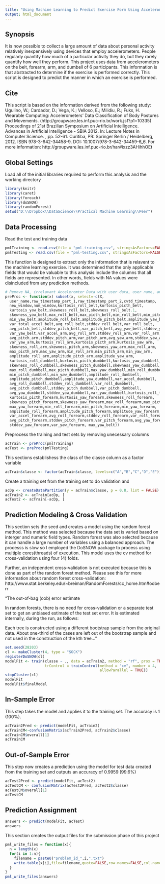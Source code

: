```yaml
---
title: "Using Machine Learning to Predict Exercise Form Using Accelerometer Data"
output: html_document
---
```


Synopsis
--------
It is now possible to collect a large amount of data about personal activity relatively inexpensively using devices that employ accelerometers. People regularly quantify how much of a particular activity they do, but they rarely quantify how well they perform. This project uses data from accelerometers on the belt, forearm, arm, and dumbell of 6 participants. This information is that abstracted to determine if the exercise is performed correctly. This script is designed to predict the manner in which an exercise is performed. 

Cite
----
This script is based on the information derived from the following study:
Ugulino, W.; Cardador, D.; Vega, K.; Velloso, E.; Milidiu, R.; Fuks, H. Wearable Computing: Accelerometers' Data Classification of Body Postures and Movements. (http://groupware.les.inf.puc-rio.br/work.jsf?p1=10335) Proceedings of 21st Brazilian Symposium on Artificial Intelligence. Advances in Artificial Intelligence - SBIA 2012. In: Lecture Notes in Computer Science. , pp. 52-61. Curitiba, PR: Springer Berlin / Heidelberg, 2012. ISBN 978-3-642-34458-9. DOI: 10.1007/978-3-642-34459-6_6. For more information: http://groupware.les.inf.puc-rio.br/har#ixzz3AHihhOEt

Global Settings
---------------
Load all of the initial libraries required to perform this analysis and the working directory
```r
library(knitr)
library(caret)
library(foreach)
library(doSNOW)
library(randomForest)
setwd("D:\\Dropbox\\DataScience\\Practical Machine Learning\\Peer")
```

Data Processing
---------------
Read the test and training data 
```r
pmlTraining <- read.csv(file = "pml-training.csv", stringsAsFactors=FALSE)
pmlTesting <- read.csv(file = "pml-testing.csv", stringsAsFactors=FALSE)
```
This function is designed to extract only the information that is relavent to the machine learning exercise. It was determined that the only applicable fields that would be valuable to this analysis include the columns that all fields are represented. In other words, fields with NA values were disincluded from any prediction methods. 
``` r
# Remove NA, irrelavant Acceleromter Data with user data, user name, and timestamps removed
preProc <- function(x) subset(x, select=-c(X,
  user_name,raw_timestamp_part_1,raw_timestamp_part_2,cvtd_timestamp, 
  new_window,num_window,kurtosis_roll_belt,kurtosis_picth_belt, 
  kurtosis_yaw_belt,skewness_roll_belt,skewness_roll_belt.1, 
  skewness_yaw_belt,max_roll_belt,max_picth_belt,min_roll_belt,min_pitch_belt,
  min_yaw_belt,amplitude_roll_belt,amplitude_pitch_belt,amplitude_yaw_belt,
  var_total_accel_belt,avg_roll_belt,stddev_roll_belt,var_roll_belt,
  avg_pitch_belt,stddev_pitch_belt,var_pitch_belt,avg_yaw_belt,stddev_yaw_belt,
  var_yaw_belt,var_accel_arm,avg_roll_arm,stddev_roll_arm,var_roll_arm,
  avg_pitch_arm,stddev_pitch_arm,var_pitch_arm,avg_yaw_arm,stddev_yaw_arm,
  var_yaw_arm,kurtosis_roll_arm,kurtosis_picth_arm,kurtosis_yaw_arm,
  skewness_roll_arm,skewness_pitch_arm,skewness_yaw_arm,max_roll_arm,
  max_picth_arm,max_yaw_arm,min_roll_arm,min_pitch_arm,min_yaw_arm,
  amplitude_roll_arm,amplitude_pitch_arm,amplitude_yaw_arm,
  kurtosis_roll_dumbbell,kurtosis_picth_dumbbell,kurtosis_yaw_dumbbell,
  skewness_roll_dumbbell,skewness_pitch_dumbbell,skewness_yaw_dumbbell,
  max_roll_dumbbell,max_picth_dumbbell,max_yaw_dumbbell,min_roll_dumbbell,
  min_pitch_dumbbell,min_yaw_dumbbell,amplitude_roll_dumbbell,
  amplitude_pitch_dumbbell,amplitude_yaw_dumbbell,var_accel_dumbbell,
  avg_roll_dumbbell,stddev_roll_dumbbell,var_roll_dumbbell,
  avg_pitch_dumbbell,stddev_pitch_dumbbell,var_pitch_dumbbell,
  avg_yaw_dumbbell,stddev_yaw_dumbbell,var_yaw_dumbbell,kurtosis_roll_forearm,
  kurtosis_picth_forearm,kurtosis_yaw_forearm,skewness_roll_forearm,
  skewness_pitch_forearm,skewness_yaw_forearm,max_roll_forearm,max_picth_forearm,
  max_yaw_forearm,min_roll_forearm,min_pitch_forearm,min_yaw_forearm,
  amplitude_roll_forearm,amplitude_pitch_forearm,amplitude_yaw_forearm,
  var_accel_forearm,avg_roll_forearm,stddev_roll_forearm,var_roll_forearm,
  avg_pitch_forearm,stddev_pitch_forearm,var_pitch_forearm,avg_yaw_forearm,  
  stddev_yaw_forearm,var_yaw_forearm, max_yaw_belt))
```
Preprocess the training and test sets by removing unecessary columns
``` r
acTrain <- preProc(pmlTraining)
acTest <- preProc(pmlTesting)
```
This sections establishess the class of the classe column as a factor variable
``` r
acTrain$classe <- factor(acTrain$classe, levels=c("A","B","C","D","E"))
```
Create a training set from the training set to do validation and 
``` r
acDp <- createDataPartition(y = acTrain$classe, p = 0.8, list = FALSE)
acTrain2 <- acTrain[acDp, ]
acTest2 <- acTrain[-acDp, ]
```
Prediction Modeling & Cross Validation
--------------------------------------
This section sets the seed and creates a model using the random forest method. This method was selected because the data set is varied based on interger and numeric field types. Random forest was also selected because it can handle a large number of variables using a balanced approach. The processs is slow so I employed the DoSNOW package to process using multiple cores(threads) of execution. This model uses the cv method for cross-validation using four (4) folds.

Further, an independent cross-validation is not executed because this is done as part of the random forest method. Please see this for more information about random forest cross-validation: http://www.stat.berkeley.edu/~breiman/RandomForests/cc_home.htm#ooberr

"The out-of-bag (oob) error estimate 

In random forests, there is no need for cross-validation or a separate test set to get an unbiased estimate of the test set error. It is estimated internally, during the run, as follows: 

Each tree is constructed using a different bootstrap sample from the original data. About one-third of the cases are left out of the bootstrap sample and not used in the construction of the kth tree..."

```r
set.seed(28203)
cl <- makeCluster(4, type = "SOCK")
registerDoSNOW(cl)
modelFit <- train(classe ~ ., data = acTrain2, method = "rf", prox = TRUE,
                  trControl = trainControl(method = "cv", number = 4, 
                                           allowParallel = TRUE))
stopCluster(cl)
modelFit
modelFit$finalModel
```
In-Sample Error
---------------
This step takes the model and applies it to the training set. The accuracy is
1 (100%).
```r
acTrain2Pred <- predict(modelFit, acTrain2)
acTrainCM<-confusionMatrix(acTrain2Pred, acTrain2$classe)
acTrainCM$overall[1]
acTrainCM
```
Out-of-Sample Error
-------------------
This step now creates a prediction using the model for test data created from 
the training set and outputs an accuracy of 0.9959 (99.6%)
```r
acTest2Pred <- predict(modelFit, acTest2)
acTestCM <- confusionMatrix(acTest2Pred, acTest2$classe)
acTestCM$overall[1]
acTestCM
```
Prediction Assignment
---------------------
```r
answers <- predict(modelFit, acTest)
answers
```
This section creates the output files for the submission phase of this project
```r
pml_write_files = function(x){
  n = length(x)
  for(i in 1:n){
    filename = paste0("problem_id_",i,".txt")
    write.table(x[i],file=filename,quote=FALSE,row.names=FALSE,col.names=FALSE)
  }
}
pml_write_files(answers)

```

